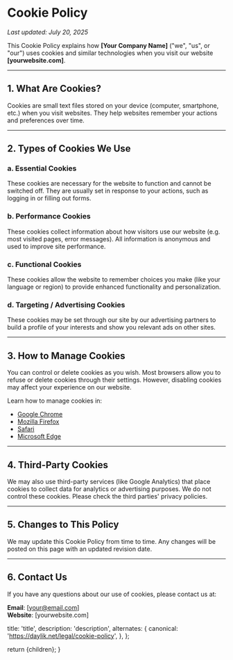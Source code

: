
# Cookie Policy

_Last updated: July 20, 2025_

This Cookie Policy explains how **[Your Company Name]** ("we", "us", or "our") uses cookies and similar technologies when you visit our website **[yourwebsite.com]**.

---

## 1. What Are Cookies?

Cookies are small text files stored on your device (computer, smartphone, etc.) when you visit websites. They help websites remember your actions and preferences over time.

---

## 2. Types of Cookies We Use

### a. Essential Cookies

These cookies are necessary for the website to function and cannot be switched off. They are usually set in response to your actions, such as logging in or filling out forms.

### b. Performance Cookies

These cookies collect information about how visitors use our website (e.g. most visited pages, error messages). All information is anonymous and used to improve site performance.

### c. Functional Cookies

These cookies allow the website to remember choices you make (like your language or region) to provide enhanced functionality and personalization.

### d. Targeting / Advertising Cookies

These cookies may be set through our site by our advertising partners to build a profile of your interests and show you relevant ads on other sites.

---

## 3. How to Manage Cookies

You can control or delete cookies as you wish. Most browsers allow you to refuse or delete cookies through their settings. However, disabling cookies may affect your experience on our website.

Learn how to manage cookies in:

- [Google Chrome](https://support.google.com/chrome/answer/95647)
- [Mozilla Firefox](https://support.mozilla.org/en-US/kb/enable-and-disable-cookies)
- [Safari](https://support.apple.com/en-us/HT201265)
- [Microsoft Edge](https://support.microsoft.com/en-us/help/4027947)

---

## 4. Third-Party Cookies

We may also use third-party services (like Google Analytics) that place cookies to collect data for analytics or advertising purposes. We do not control these cookies. Please check the third parties' privacy policies.

---

## 5. Changes to This Policy

We may update this Cookie Policy from time to time. Any changes will be posted on this page with an updated revision date.

---

## 6. Contact Us

If you have any questions about our use of cookies, please contact us at:

**Email**: [your@email.com]  
**Website**: [yourwebsite.com]

  title: 'title',
  description: 'description',
  alternates: {
    canonical: 'https://daylik.net/legal/cookie-policy',
  },
};

  return <MdxLayout>{children}</MdxLayout>;
}
